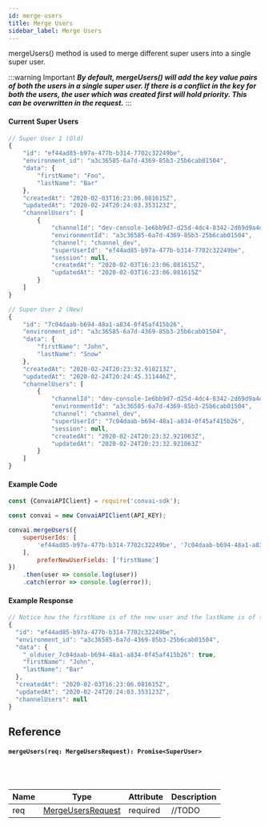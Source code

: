 ```yaml
---
id: merge-users
title: Merge Users
sidebar_label: Merge Users
---
```


mergeUsers() method is used to merge different super users into a single super user.

:::warning Important
_**By default, mergeUsers() will add the key value pairs of both the users in a single super user. If there is a conflict in the key for both the users, the user which was created first will hold priority. This can be overwritten in the request.**_
:::

#### Current Super Users

```js
// Super User 1 (Old)
{
    "id": "ef44ad85-b97a-477b-b314-7702c32249be",
    "environment_id": "a3c36585-6a7d-4369-85b3-25b6cab01504",
    "data": {
        "firstName": "Foo",
        "lastName": "Bar"
    },
    "createdAt": "2020-02-03T16:23:06.081615Z",
    "updatedAt": "2020-02-24T20:24:03.353123Z",
    "channelUsers": [
        {
            "channelId": "dev-console-1e6bb9d7-d25d-4dc4-8342-2d69d9a4de3a",
            "environmentId": "a3c36585-6a7d-4369-85b3-25b6cab01504",
            "channel": "channel_dev",
            "superUserId": "ef44ad85-b97a-477b-b314-7702c32249be",
            "session": null,
            "createdAt": "2020-02-03T16:23:06.081615Z",
            "updatedAt": "2020-02-03T16:23:06.081615Z"
        }
    ]
}

// Super User 2 (New)
{
    "id": "7c04daab-b694-48a1-a834-0f45af415b26",
    "environment_id": "a3c36585-6a7d-4369-85b3-25b6cab01504",
    "data": {
        "firstName": "John",
        "lastName": "Snow"
    },
    "createdAt": "2020-02-24T20:23:32.918213Z",
    "updatedAt": "2020-02-24T20:24:45.311446Z",
    "channelUsers": [
        {
            "channelId": "dev-console-1e6bb9d7-d25d-4dc4-8342-2d69d9a4de3a8777",
            "environmentId": "a3c36585-6a7d-4369-85b3-25b6cab01504",
            "channel": "channel_dev",
            "superUserId": "7c04daab-b694-48a1-a834-0f45af415b26",
            "session": null,
            "createdAt": "2020-02-24T20:23:32.921063Z",
            "updatedAt": "2020-02-24T20:23:32.921063Z"
        }
    ]
}
```

#### Example Code

```js
const {ConvaiAPIClient} = require('convai-sdk');

const convai = new ConvaiAPIClient(API_KEY);

convai.mergeUsers({
    superUserIds: [
        'ef44ad85-b97a-477b-b314-7702c32249be', '7c04daab-b694-48a1-a834-0f45af415b26'
    ],
        preferNewUserFields: ['firstName']
})
    .then(user => console.log(user))
    .catch(error => console.log(error));
```

#### Example Response
```js
// Notice how the firstName is of the new user and the lastName is of the old user
{
  "id": "ef44ad85-b97a-477b-b314-7702c32249be",
  "environment_id": "a3c36585-6a7d-4369-85b3-25b6cab01504",
  "data": {
    "_olduser_7c04daab-b694-48a1-a834-0f45af415b26": true,
    "firstName": "John",
    "lastName": "Bar"
  },
  "createdAt": "2020-02-03T16:23:06.081615Z",
  "updatedAt": "2020-02-24T20:24:03.353123Z",
  "channelUsers": null
}
```


## Reference

#### ```mergeUsers(req: MergeUsersRequest): Promise<SuperUser>```
<br></br>

| Name | Type                                      | Attribute | Description                  |
| ---- | ----------------------------------------- | --------- | ---------------------------- |
| req  | [MergeUsersRequest](../models/user-query) | required  | //TODO |
